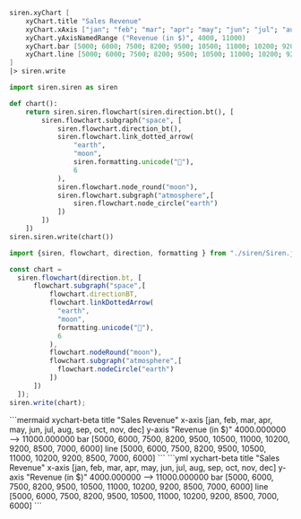 
<Tabs groupId="preferred-lang" queryString>
<TabItem value="fsharp" label="F#">

```fsharp
siren.xyChart [
    xyChart.title "Sales Revenue"
    xyChart.xAxis ["jan"; "feb"; "mar"; "apr"; "may"; "jun"; "jul"; "aug"; "sep"; "oct"; "nov"; "dec"]
    xyChart.yAxisNamedRange ("Revenue (in $)", 4000, 11000)
    xyChart.bar [5000; 6000; 7500; 8200; 9500; 10500; 11000; 10200; 9200; 8500; 7000; 6000]
    xyChart.line [5000; 6000; 7500; 8200; 9500; 10500; 11000; 10200; 9200; 8500; 7000; 6000]
]
|> siren.write
```

</TabItem>
<TabItem value="py" label="Python">

```py
import siren.siren as siren

def chart():
    return siren.siren.flowchart(siren.direction.bt(), [
        siren.flowchart.subgraph("space", [
            siren.flowchart.direction_bt(),
            siren.flowchart.link_dotted_arrow(
                "earth",
                "moon",
                siren.formatting.unicode("🚀"),
                6
            ),
            siren.flowchart.node_round("moon"),
            siren.flowchart.subgraph("atmosphere",[
                siren.flowchart.node_circle("earth")
            ])
        ])
    ])
siren.siren.write(chart())
```

</TabItem>
<TabItem value="js" label="JavaScript">

```js
import {siren, flowchart, direction, formatting } from "./siren/Siren.js"

const chart = 
  siren.flowchart(direction.bt, [
      flowchart.subgraph("space",[
          flowchart.directionBT,
          flowchart.linkDottedArrow(
            "earth", 
            "moon", 
            formatting.unicode("🚀"),
            6
          ),
          flowchart.nodeRound("moon"),
          flowchart.subgraph("atmosphere",[
            flowchart.nodeCircle("earth")
          ])
      ])
  ]);
siren.write(chart);
```

</TabItem>
</Tabs>

<Tabs>
<TabItem value="graph" label="Graph">
```mermaid
xychart-beta
    title "Sales Revenue"
    x-axis [jan, feb, mar, apr, may, jun, jul, aug, sep, oct, nov, dec]
    y-axis "Revenue (in $)" 4000.000000 --> 11000.000000
    bar [5000, 6000, 7500, 8200, 9500, 10500, 11000, 10200, 9200, 8500, 7000, 6000]
    line [5000, 6000, 7500, 8200, 9500, 10500, 11000, 10200, 9200, 8500, 7000, 6000]
```
</TabItem>
<TabItem value="output" label="Output">
```yml
xychart-beta
    title "Sales Revenue"
    x-axis [jan, feb, mar, apr, may, jun, jul, aug, sep, oct, nov, dec]
    y-axis "Revenue (in $)" 4000.000000 --> 11000.000000
    bar [5000, 6000, 7500, 8200, 9500, 10500, 11000, 10200, 9200, 8500, 7000, 6000]
    line [5000, 6000, 7500, 8200, 9500, 10500, 11000, 10200, 9200, 8500, 7000, 6000]
```
</TabItem>
</Tabs>